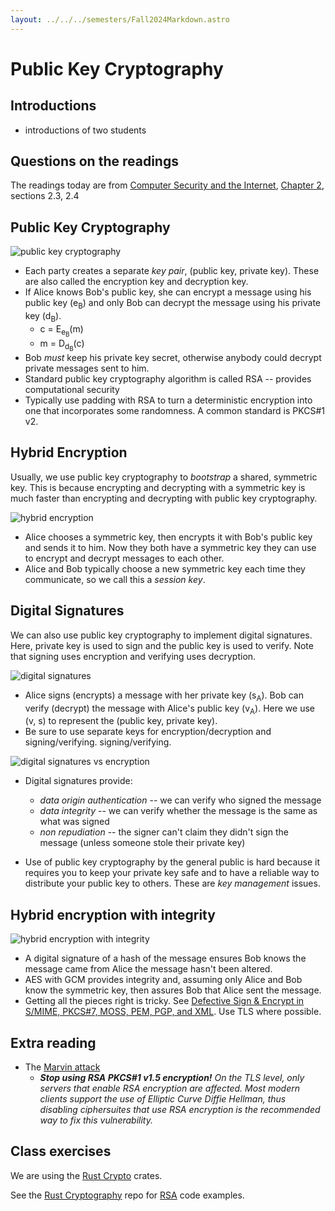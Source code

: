 ```yaml
---
layout: ../../../semesters/Fall2024Markdown.astro
---
```


# Public Key Cryptography

## Introductions

- introductions of two students

## Questions on the readings

The readings today are from
[Computer Security and the Internet](https://people.scs.carleton.ca/~paulv/toolsjewels.html),
[Chapter 2](https://people.scs.carleton.ca/~paulv/toolsjewels/TJrev1/ch2-rev1.pdf),
sections 2.3, 2.4

## Public Key Cryptography

![public key cryptography](/images/notes/public-key-cryptography.png)

- Each party creates a separate _key pair_, (public key, private key). These are
  also called the encryption key and decryption key.
- If Alice knows Bob's public key, she can encrypt a message using his public
  key (e<sub>B</sub>) and only Bob can decrypt the message using his private key
  (d<sub>B</sub>).
  - c = E<sub>e<sub>B</sub></sub>(m)
  - m = D<sub>d<sub>B</sub></sub>(c)
- Bob _must_ keep his private key secret, otherwise anybody could decrypt
  private messages sent to him.
- Standard public key cryptography algorithm is called RSA -- provides
  computational security
- Typically use padding with RSA to turn a deterministic encryption into one
  that incorporates some randomness. A common standard is PKCS\#1 v2.

## Hybrid Encryption

Usually, we use public key cryptography to _bootstrap_ a shared, symmetric key.
This is because encrypting and decrypting with a symmetric key is much faster
than encrypting and decrypting with public key cryptography.

![hybrid encryption](/images/security-book/figure-2.8.png)

- Alice chooses a symmetric key, then encrypts it with Bob's public key and
  sends it to him. Now they both have a symmetric key they can use to encrypt
  and decrypt messages to each other.
- Alice and Bob typically choose a new symmetric key each time they communicate,
  so we call this a _session key_.

## Digital Signatures

We can also use public key cryptography to implement digital signatures. Here,
private key is used to sign and the public key is used to verify. Note that
signing uses encryption and verifying uses decryption.

![digital signatures](/images/notes/digital-signatures.png)

- Alice signs (encrypts) a message with her private key (s<sub>A</sub>). Bob can
  verify (decrypt) the message with Alice's public key (v<sub>A</sub>). Here we
  use (v, s) to represent the (public key, private key).
- Be sure to use separate keys for encryption/decryption and signing/verifying.
  signing/verifying.

![digital signatures vs encryption](/images/security-book/figure-2.9.png)

- Digital signatures provide:

  - _data origin authentication_ -- we can verify who signed the message
  - _data integrity_ -- we can verify whether the message is the same as what
    was signed
  - _non repudiation_ -- the signer can't claim they didn't sign the message
    (unless someone stole their private key)

- Use of public key cryptography by the general public is hard because it
  requires you to keep your private key safe and to have a reliable way to
  distribute your public key to others. These are _key management_ issues.

## Hybrid encryption with integrity

![hybrid encryption with integrity](/images/notes/hybrid-encryption-with-integrity.png)

- A digital signature of a hash of the message ensures Bob knows the message
  came from Alice the message hasn't been altered.
- AES with GCM provides integrity and, assuming only Alice and Bob know the
  symmetric key, then assures Bob that Alice sent the message.
- Getting all the pieces right is tricky. See
  [Defective Sign & Encrypt in S/MIME, PKCS\#7, MOSS, PEM, PGP, and XML](https://theworld.com/~dtd/sign_encrypt/sign_encrypt7.html).
  Use TLS where possible.

## Extra reading

- The [Marvin attack](https://people.redhat.com/~hkario/marvin/)
  - _**Stop using RSA PKCS#1 v1.5 encryption!** On the TLS level, only servers
    that enable RSA encryption are affected. Most modern clients support the use
    of Elliptic Curve Diffie Hellman, thus disabling ciphersuites that use RSA
    encryption is the recommended way to fix this vulnerability._

## Class exercises

We are using the [Rust Crypto](https://github.com/RustCrypto) crates.

See the [Rust Cryptography](https://github.com/BYU-CS465/rust-cryptography) repo
for [RSA](https://docs.rs/rsa/latest/rsa/index.html) code examples.

